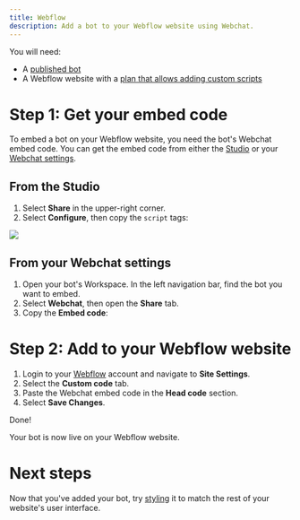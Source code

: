 ```yaml
---
title: Webflow
description: Add a bot to your Webflow website using Webchat.
---
```


<Info>
You will need:

* A [published bot](/learn/get-started/quick-start)
* A Webflow website with a [plan that allows adding custom scripts](https://webflow.com/pricing)
</Info>

# Step 1: Get your embed code

To embed a bot on your Webflow website, you need the bot's Webchat embed code. You can get the embed code from either the [Studio](/learn/reference/introduction) or your [Webchat settings](/learn/get-started/dashboard/).

## From the Studio

1. Select **Share** in the upper-right corner.
2. Select **Configure**, then copy the `script` tags:

<img src="./assets/webflow-inject.png" />

## From your Webchat settings

1. Open your bot's Workspace. In the left navigation bar, find the bot you want to embed.
2. Select **Webchat**, then open the **Share** tab.
3. Copy the **Embed code**:

# Step 2: Add to your Webflow website

1. Login to your [Webflow](https://webflow.com/login) account and navigate to **Site Settings**.
2. Select the **Custom code** tab.
3. Paste the Webchat embed code in the **Head code** section.
4. Select **Save Changes**.

<Check>
Done!

Your bot is now live on your Webflow website.
</Check>

# Next steps

Now that you've added your bot, try [styling](/webchat/get-started/configure-your-webchat) it to match the rest of your website's user interface.
